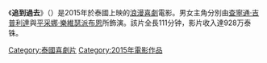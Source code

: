 {{Multiple issues|
{{unreferenced|time=2016-10-11T01:51:41+00:00}}
{{copyedit|time=2016-10-11T01:51:41+00:00}}
}}
《'''追到過去'''》（{{lang-en|''''' BACK TO THE 90s '''''}}）是2015年於泰國上映的[[浪漫喜劇|浪漫喜劇]]電影。男女主角分別由[[查寧通‧吉普利達|查寧通‧吉普利達]]與[[平采娜·樂維瑟派布恩|平采娜·樂維瑟派布恩]]所飾演。該片全長111分钟，影片收入達928万泰铢。

[[Category:泰國喜劇片|Category:泰國喜劇片]]
[[Category:2015年電影作品|Category:2015年電影作品]]